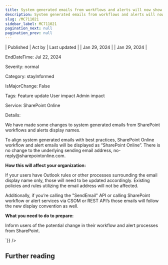 ```yaml
---
title: System generated emails from workflows and alerts will now show SharePoint Online as the sender display name
description: System generated emails from workflows and alerts will now show SharePoint Online as the sender display name
slug: /MC711021
sidebar_label: MC711021
pagination_next: null
pagination_prev: null
---
```



| Published | Act by | Last updated |
| Jan 29, 2024 |  | Jan 29, 2024 |

EndDateTime: Jul 22, 2024

Severity: normal

Category: stayInformed

IsMajorChange: False

Tags: Feature update User impact Admin impact

Service: SharePoint Online

Details: 

<div dangerouslySetInnerHTML={{__html:`
<p>We have made some changes to system generated emails from SharePoint workflows and alerts display names.<br></p><p>To align system generated emails with best practices, SharePoint Online workflow and alert emails will be displayed as “SharePoint Online”. There is no change to the underlying sending email address, no-reply@sharepointonline.com.&nbsp;<br></p><p><b>How this will affect your organization:</b></p><p>If your users have Outlook rules or other processes surrounding the email display name only, those will need to be updated accordingly. Existing policies and rules utilizing the email address will not be affected.</p><p>Additionally, if you’re calling the "SendEmail" API or calling SharePoint workflow or alert services via CSOM or REST API’s those emails will follow the new display convention as well.&nbsp;</p><p><b>What you need to do to prepare:</b></p><p>Inform users of the potential change in their workflow and alert processes from SharePoint.</p>
`}} />

## Further reading
